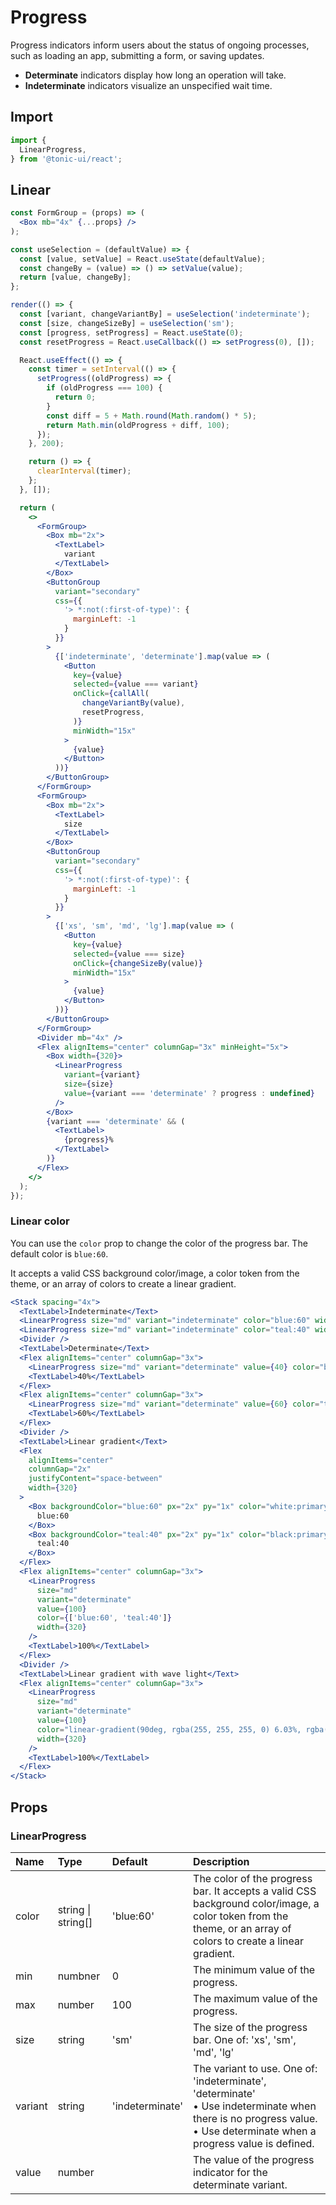 # Progress

Progress indicators inform users about the status of ongoing processes, such as loading an app, submitting a form, or saving updates.

- **Determinate** indicators display how long an operation will take.
- **Indeterminate** indicators visualize an unspecified wait time.

## Import

```js
import {
  LinearProgress,
} from '@tonic-ui/react';
```

## Linear

```jsx noInline
const FormGroup = (props) => (
  <Box mb="4x" {...props} />
);

const useSelection = (defaultValue) => {
  const [value, setValue] = React.useState(defaultValue);
  const changeBy = (value) => () => setValue(value);
  return [value, changeBy];
};

render(() => {
  const [variant, changeVariantBy] = useSelection('indeterminate');
  const [size, changeSizeBy] = useSelection('sm');
  const [progress, setProgress] = React.useState(0);
  const resetProgress = React.useCallback(() => setProgress(0), []);

  React.useEffect(() => {
    const timer = setInterval(() => {
      setProgress((oldProgress) => {
        if (oldProgress === 100) {
          return 0;
        }
        const diff = 5 + Math.round(Math.random() * 5);
        return Math.min(oldProgress + diff, 100);
      });
    }, 200);

    return () => {
      clearInterval(timer);
    };
  }, []);

  return (
    <>
      <FormGroup>
        <Box mb="2x">
          <TextLabel>
            variant
          </TextLabel>
        </Box>
        <ButtonGroup
          variant="secondary"
          css={{
            '> *:not(:first-of-type)': {
              marginLeft: -1
            }
          }}
        >
          {['indeterminate', 'determinate'].map(value => (
            <Button
              key={value}
              selected={value === variant}
              onClick={callAll(
                changeVariantBy(value),
                resetProgress,
              )}
              minWidth="15x"
            >
              {value}
            </Button>
          ))}
        </ButtonGroup>
      </FormGroup>
      <FormGroup>
        <Box mb="2x">
          <TextLabel>
            size
          </TextLabel>
        </Box>
        <ButtonGroup
          variant="secondary"
          css={{
            '> *:not(:first-of-type)': {
              marginLeft: -1
            }
          }}
        >
          {['xs', 'sm', 'md', 'lg'].map(value => (
            <Button
              key={value}
              selected={value === size}
              onClick={changeSizeBy(value)}
              minWidth="15x"
            >
              {value}
            </Button>
          ))}
        </ButtonGroup>
      </FormGroup>
      <Divider mb="4x" />
      <Flex alignItems="center" columnGap="3x" minHeight="5x">
        <Box width={320}>
          <LinearProgress
            variant={variant}
            size={size}
            value={variant === 'determinate' ? progress : undefined}
          />
        </Box>
        {variant === 'determinate' && (
          <TextLabel>
            {progress}%
          </TextLabel>
        )}
      </Flex>
    </>
  );
});
```

### Linear color

You can use the `color` prop to change the color of the progress bar. The default color is `blue:60`.

It accepts a valid CSS background color/image, a color token from the theme, or an array of colors to create a linear gradient.

```jsx
<Stack spacing="4x">
  <TextLabel>Indeterminate</Text>
  <LinearProgress size="md" variant="indeterminate" color="blue:60" width={320} />
  <LinearProgress size="md" variant="indeterminate" color="teal:40" width={320} />
  <Divider />
  <TextLabel>Determinate</Text>
  <Flex alignItems="center" columnGap="3x">
    <LinearProgress size="md" variant="determinate" value={40} color="blue:60" width={320}/>
    <TextLabel>40%</TextLabel>
  </Flex>
  <Flex alignItems="center" columnGap="3x">
    <LinearProgress size="md" variant="determinate" value={60} color="teal:40" width={320} />
    <TextLabel>60%</TextLabel>
  </Flex>
  <Divider />
  <TextLabel>Linear gradient</Text>
  <Flex
    alignItems="center"
    columnGap="2x"
    justifyContent="space-between"
    width={320}
  >
    <Box backgroundColor="blue:60" px="2x" py="1x" color="white:primary">
      blue:60
    </Box>
    <Box backgroundColor="teal:40" px="2x" py="1x" color="black:primary">
      teal:40
    </Box>
  </Flex>
  <Flex alignItems="center" columnGap="3x">
    <LinearProgress
      size="md"
      variant="determinate"
      value={100}
      color={['blue:60', 'teal:40']}
      width={320}
    />
    <TextLabel>100%</TextLabel>
  </Flex>
  <Divider />
  <TextLabel>Linear gradient with wave light</Text>
  <Flex alignItems="center" columnGap="3x">
    <LinearProgress
      size="md"
      variant="determinate"
      value={100}
      color="linear-gradient(90deg, rgba(255, 255, 255, 0) 6.03%, rgba(255, 255, 255, 0.12) 16.32%, rgba(255, 255, 255, 0.12) 42.22%, rgba(255, 255, 255, 0) 60.67%), linear-gradient(90deg, #1E5EDE, #04CAA1)"
      width={320}
    />
    <TextLabel>100%</TextLabel>
  </Flex>
</Stack>
```

## Props

### LinearProgress

| Name | Type | Default | Description |
| :--- | :--- | :------ | :---------- |
| color | string \| string[] | 'blue:60' | The color of the progress bar. It accepts a valid CSS background color/image, a color token from the theme, or an array of colors to create a linear gradient. |
| min | numbner | 0 | The minimum value of the progress. |
| max | number | 100 | The maximum value of the progress. |
| size | string | 'sm' | The size of the progress bar. One of: 'xs', 'sm', 'md', 'lg' |
| variant | string | 'indeterminate' | The variant to use. One of: 'indeterminate', 'determinate'<br />• Use indeterminate when there is no progress value.<br />• Use determinate when a progress value is defined. |
| value | number |  | The value of the progress indicator for the determinate variant. |
